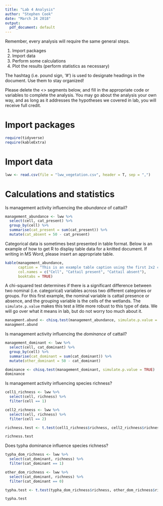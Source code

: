 ```yaml
---
title: "Lab 4 Analysis"
author: "Stephen Cook"
date: "March 24 2018"
output:
  pdf_document: default
---
```


Remember, every analysis will require the same general steps.

1. Import packages
2. Import data
3. Perform some calculations
4. Plot the results (perform statistics as necessary)

The hashtag (i.e. pound sign, '#') is used to designate headings in the document. Use them to stay organized!

Please delete the <> segments below, and fill in the appropriate code or variables to complete the analysis. You may go about the analysis your own way, and as long as it addresses the hypotheses we covered in lab, you will receive full credit. 


# Import packages


```r
require(tidyverse)
require(kableExtra)
```


# Import data


```r
lww <- read.csv(file = "lww_vegetation.csv", header = T, sep = ",")
```

# Calculations and statistics

Is management activity influencing the *abundance* of cattail?

```r
management_abundance <- lww %>%
  select(cell, cat_present) %>%
  group_by(cell) %>%
  summarise(cat_present = sum(cat_present)) %>%
  mutate(cat_absent = 50 - cat_present)
```

Categorical data is sometimes best presented in table format. Below is an example of how to get R to display table data for a knitted document. If writing in MS Word, please insert an appropriate table. 

```r
kable(management_abundance, 
      caption = "This is an example table caption using the first 2x2 contingency table.", 
      col.names = c("Cell", "Cattail present", "Cattail absent"),
      booktabs = TRUE)
```

A chi-squared test determines if there is a significant difference between two nominal (i.e. categorical) variables across two different categories or groups. For this first example, the nominal variable is cattail presence or absence, and the grouping variable is the cells of the wetlands. The `simulate.p.value` makes this test a little more robust to this type of data. We will go over what it means in lab, but do not worry too much about it.

```r
managment.abund <- chisq.test(management_abundance, simulate.p.value = TRUE)
managment.abund
```


Is management activity influencing the *dominance* of cattail?


```r
management_dominant <- lww %>%
  select(cell, cat_dominant) %>%
  group_by(cell) %>%
  summarise(cat_dominant = sum(cat_dominant)) %>%
  mutate(other_dominant = 50 - cat_dominant)
```

```r
dominance <- chisq.test(management_dominant, simulate.p.value = TRUE)
dominance
```


Is management activity influencing species richness?

```r
cell1_richness <- lww %>%
  select(cell, richness) %>%
  filter(cell == 1)

cell2_richness <- lww %>%
  select(cell, richness) %>%
  filter(cell == 2)

richness.test <- t.test(cell1_richness$richness, cell2_richness$richness)

richness.test
```




Does typha dominance influence species richness?


```r
typha_dom_richness <- lww %>%
  select(cat_dominant, richness) %>%
  filter(cat_dominant == 1)

other_dom_richness <- lww %>%
  select(cat_dominant, richness) %>%
  filter(cat_dominant == 0)

typha.test <- t.test(typha_dom_richness$richness, other_dom_richness$richness)

typha.test
```




